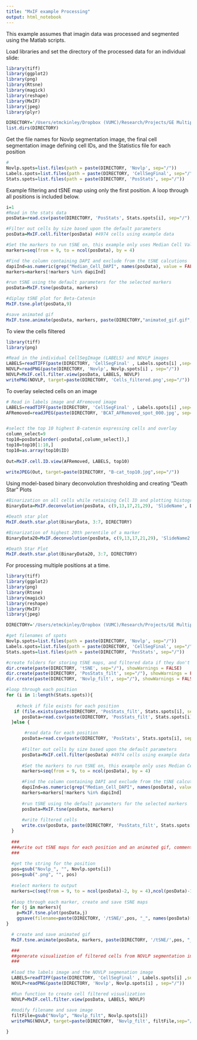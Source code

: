 ```yaml
---
title: "MxIF example Processing"
output: html_notebook
---
```



This example assumes that imagin data was processed and segmented using the Matlab scripts.

Load libraries and set the directory of the processed data for an individual slide:
```r
library(tiff)
library(ggplot2)
library(png)
library(Rtsne)
library(magick)
library(reshape)
library(MxIF)
library(jpeg)
library(plyr)

DIRECTORY='/Users/etmckinley/Dropbox (VUMC)/Research/Projects/GE Multiplex/R Code/MxIF/Example Data'
list.dirs(DIRECTORY)
```

Get the file names for Novlp segmentation image, the final cell segmentation image defining cell IDs, and the Statistics file for each position
```r
#
Novlp.spots=list.files(path = paste(DIRECTORY, 'Novlp', sep="/"))
Labels.spots=list.files(path = paste(DIRECTORY, 'CellSegFinal', sep="/"))
Stats.spots=list.files(path = paste(DIRECTORY, 'PosStats', sep="/"))
```

Example filtering and tSNE map using only the first position. A loop through all positions is included below.
```r
i=1
#Read in the stats data
posData=read.csv(paste(DIRECTORY, 'PosStats', Stats.spots[i], sep="/"), header=TRUE) #7480 cells using example data

#Filter out cells by size based upon the default parameters
posData=MxIF.cell.filter(posData) #4974 cells using example data

#Set the markers to run tSNE on, this example only uses Median Cell Values
markers=seq(from = 9, to = ncol(posData), by = 4)

#Find the column containing DAPI and exclude from the tSNE calcutions
dapiInd=as.numeric(grep("Median_Cell_DAPI", names(posData), value = FALSE))
markers=markers[!markers %in% dapiInd]

#run tSNE using the default parameters for the selected markers
posData=MxIF.tsne(posData, markers)

#diplay tSNE plot for Beta-Catenin
MxIF.tsne.plot(posData,9)

#save animated gif
MxIF.tsne.animate(posData, markers, paste(DIRECTORY,"animated_gif.gif", sep="/"))
```

To view the cells filtered
```r
library(tiff)
library(png)

#Read in the individual CellSegImage (LABELS) and NOVLP images 
LABELS=readTIFF(paste(DIRECTORY, 'CellSegFinal' , Labels.spots[i] ,sep="/"), as.is=TRUE)
NOVLP=readPNG(paste(DIRECTORY, 'Novlp', Novlp.spots[i] , sep="/"))
NOVLP=MxIF.cell.filter.view(posData, LABELS, NOVLP)
writePNG(NOVLP, target=paste(DIRECTORY, 'Cells_filtered.png',sep="/"))
```

To overlay selected cells on an image
```r
# Read in labels image and AFremoved image
LABELS=readTIFF(paste(DIRECTORY, 'CellSegFinal' , Labels.spots[i] ,sep="/"), as.is=TRUE)
AFRemoved=readJPEG(paste(DIRECTORY, 'BCAT_AFRemoved_spot_000.jpg', sep="/") )


#select the top 10 highest B-catenin expressing cells and overlay
column_select=9
top10=posData[order(-posData[,column_select]),]
top10=top10[1:10,]
top10=as.array(top10$ID)
 
Out=MxIF.cell.ID.view(AFRemoved, LABELS, top10)
 
writeJPEG(Out, target=paste(DIRECTORY, "B-cat_top10.jpg",sep="/"))

```

Using model-based binary deconvolution thresholding and creating "Death Star" Plots
```r
#Binarization on all cells while retaining Cell ID and plotting histograms
BinaryData=MxIF.deconvolution(posData, c(9,13,17,21,29), 'SlideName', DIRECTORY, plots=TRUE)

#Death star plot
MxIF.death.star.plot(BinaryData, 3:7, DIRECTORY)

#Binarization of highest 20th perentile of a marker
BinaryData20=MxIF.deconvolution(posData, c(9,13,17,21,29), 'SlideName2', DIRECTORY, selectedMarker = names(posData)[9], quant=.8, plots=TRUE)

#Death Star Plot
MxIF.death.star.plot(BinaryData20, 3:7, DIRECTORY)


```


For processing multiple positions at a time.
```r
library(tiff)
library(ggplot2)
library(png)
library(Rtsne)
library(magick)
library(reshape)
library(MxIF)
library(jpeg)

DIRECTORY='/Users/etmckinley/Dropbox (VUMC)/Research/Projects/GE Multiplex/R Code/MxIF/Example Data'

#get filenames of spots
Novlp.spots=list.files(path = paste(DIRECTORY, 'Novlp', sep="/"))
Labels.spots=list.files(path = paste(DIRECTORY, 'CellSegFinal', sep="/"))
Stats.spots=list.files(path = paste(DIRECTORY, 'PosStats', sep="/"))

#create folders for storing tSNE maps, and filtered data if they don't already exist
dir.create(paste(DIRECTORY, 'tSNE', sep="/"), showWarnings = FALSE)
dir.create(paste(DIRECTORY, 'PosStats_filt', sep="/"), showWarnings = FALSE)
dir.create(paste(DIRECTORY, 'Novlp_filt', sep="/"), showWarnings = FALSE)

#loop through each position
for (i in 1:length(Stats.spots)){
  
    #check if file exists for each position
   if (file.exists(paste(DIRECTORY, 'PosStats_filt', Stats.spots[i], sep="/"))){
      posData=read.csv(paste(DIRECTORY, 'PosStats_filt', Stats.spots[i], sep="/"), header=TRUE)
  }else {

       #read data for each position
      posData=read.csv(paste(DIRECTORY, 'PosStats', Stats.spots[i], sep="/"), header=TRUE) 
    
      #Filter out cells by size based upon the default parameters
      posData=MxIF.cell.filter(posData) #4974 cells using example data
  
      #Set the markers to run tSNE on, this example only uses Median Cell Values
      markers=seq(from = 9, to = ncol(posData), by = 4)

      #Find the column containing DAPI and exclude from the tSNE calcutions
      dapiInd=as.numeric(grep("Median_Cell_DAPI", names(posData), value = FALSE))
      markers=markers[!markers %in% dapiInd]
      
      #run tSNE using the default parameters for the selected markers
      posData=MxIF.tsne(posData, markers)
    
      #write filtered cells 
      write.csv(posData, paste(DIRECTORY, 'PosStats_filt', Stats.spots[i], sep="/"), row.names = FALSE)
  }
  
  ###
  ###write out tSNE maps for each position and an animated gif, comment out if not desired
  ###
  
  #get the string for the position 
  pos=gsub("Novlp_", "", Novlp.spots[i])
  pos=gsub(".png", "", pos)
  
  #select markers to output
  markers=c(seq(from = 9, to = ncol(posData)-2, by = 4),ncol(posData)-1,ncol(posData))
  
  #loop through each marker, create and save tSNE maps
  for (j in markers){
    p=MxIF.tsne.plot(posData,j)
    ggsave(filename=paste(DIRECTORY, '/tSNE/',pos, "_", names(posData)[j], ".png", sep=""), plot=p, height=6, width=6, bg = "transparent")
}

  # create and save animated gif
  MxIF.tsne.animate(posData, markers, paste(DIRECTORY, '/tSNE/',pos, "_animation.gif", sep=""))

  ###
  ##generate visualization of filtered cells from NOVLP segmentation image, comment out if not desired
  ###
  
  #load the labels image and the NOVLP segmenation image
  LABELS=readTIFF(paste(DIRECTORY, 'CellSegFinal' , Labels.spots[i] ,sep="/"), as.is=TRUE)
  NOVLP=readPNG(paste(DIRECTORY, 'Novlp', Novlp.spots[i] , sep="/"))

  #Run function to create cell filtered visualization
  NOVLP=MxIF.cell.filter.view(posData, LABELS, NOVLP)
  
  #modify filename and save image
  filtFile=gsub("Novlp", "Novlp_filt", Novlp.spots[i])
  writePNG(NOVLP, target=paste(DIRECTORY, 'Novlp_filt', filtFile,sep="/")) 

}
```

